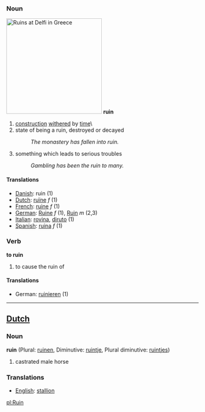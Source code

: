 ===Noun===
[[Image:Ruins at Delfi.JPG|right|250px|thumb|Ruins at Delfi in Greece]]
'''ruin'''
# [[construction]] [[withered]] by [[time]]\
# state of being a ruin, destroyed or decayed
#:''The monastery has fallen into ruin.''
# something which leads to serious troubles
#:''Gambling has been the ruin to many.''
====Translations====
*[[Danish]]: ruin (1)
*[[Dutch]]: [[ruïne]] ''f'' (1)
*[[French]]: [[ruine]] ''f'' (1)
*[[German]]: [[Ruine]] ''f'' (1), [[Ruin]] ''m'' (2,3)
*[[Italian]]: [[rovina]], [[diruto]] (1)
*[[Spanish]]: [[ruina]] ''f'' (1)
===Verb===
'''to ruin'''
# to cause the ruin of
====Translations====
*German: [[ruinieren]] (1)

----

==[[Dutch]]==
===Noun===

'''ruin''' (Plural: [[ruinen]], Diminutive: [[ruintje]], Plural diminutive: [[ruintjes]])

# castrated male horse

===Translations===
*[[English]]: [[stallion]]

[[pl:Ruin]]